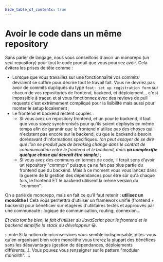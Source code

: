 ```yaml
---
hide_table_of_contents: true
---
```


# Avoir le code dans un même repository

Sans parler de langage, nous vous conseillons d'avoir un monorepo (un seul repository) pour tout le code produit que vous pourriez avoir. Cela évitera les prises de tête comme :

- Lorsque que vous travaillez sur une fonctionnalité vos commits devraient se suffire pour décrire tout le travail fait. Vous ne devriez pas avoir de commits dupliqués du type `feat: set up registration form` sur chacun de vos repositories de frontend, backend, et déploiement… c'est impossible à tracer, et si vous fonctionnez avec des reviews de pull requests c'est extrêmement compliqué pour la lisibilité mais aussi pour monter le setup localement ;
- Le frontend et backend restent couplés :
  - Si vous avez un repository frontend, et un pour le backend, il faut que vous soyez synchronisés pour qu'ils soient déployés en même temps afin de garantir que le frontend n'utilise pas des choses qui n'existent pas encore sur le backend, ou que le backend a besoin dorénavant d'informations spécifiques. _(on peut essayer de se dire que l'on ne produit pas de breaking change dans le contrat de communication entre le frontend et le backend, mais **ça complexifie quelque chose qui devrait être simple**)_ ;
  - Si vous avez des communs en termes de code, il ferait sens d'avoir un repository "common" puisque ça ne fait pas plus partie du frontend que du backend. Mais à ce moment vous vous lancez dans la guerre de la gestion des dépendances pour être sûr qu'à chaque fois, le frontend ET le backend utilisent la même version du "common".

On a parlé de monorepo, mais en fait ce qu'il faut retenir : **utilisez un monolithe !** Cela vous permettra d'utiliser un framework unifié (frontend + backend) pour bénéficier sur étagères d'utilitaires testés et approuvés par une communauté : logique de communication, routing, connexion…

_Et cela tombe bien, le fait d'utiliser du JavaScript pour le frontend et le backend simplifie la stack du développeur_ 😀*.*

:::note
Si la notion de microservices vous semble indispensable, dites-vous qu'en organisant bien votre monolithe vous tirerez la plupart des bénéfices sans les désavantages (gestion de dépendances, déploiements différents…). Vous pouvez vous renseigner sur le pattern "modular monolith".
:::
